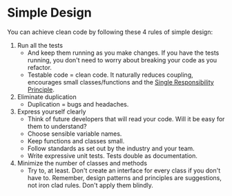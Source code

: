 # Simple Design

You can achieve clean code by following these 4 rules of simple design:

1. Run all the tests
    - And keep them running as you make changes.
      If you have the tests running, you don't need to worry about breaking your code as you refactor.
    - Testable code = clean code.
      It naturally reduces coupling, encourages small classes/functions and the [Single Responsibility Principle](/solid-principles/single-responsibility).
2. Eliminate duplication
    - Duplication = bugs and headaches.
3. Express yourself clearly
    - Think of future developers that will read your code. Will it be easy for them to understand?
    - Choose sensible variable names.
    - Keep functions and classes small.
    - Follow standards as set out by the industry and your team.
    - Write expressive unit tests. Tests double as documentation.
4. Minimize the number of classes and methods
    - Try to, at least. Don't create an interface for every class if you don't have to.
      Remember, design patterns and principles are suggestions, not iron clad rules. Don't apply them blindly.
